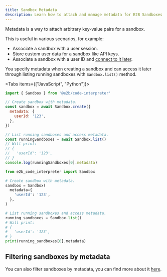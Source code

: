 ```yaml
---
title: Sandbox Metadata
description: Learn how to attach and manage metadata for E2B Sandboxes
---
```


Metadata is a way to attach arbitrary key-value pairs for a sandbox.

This is useful in various scenarios, for example:
- Associate a sandbox with a user session.
- Store custom user data for a sandbox like API keys.
- Associate a sandbox with a user ID and [connect to it later](/docs/sandbox/connect).

You specify metadata when creating a sandbox and can access it later through listing running sandboxes with `Sandbox.list()` method.

<Tabs items={["JavaScript", "Python"]}>
```js tab
import { Sandbox } from '@e2b/code-interpreter'

// Create sandbox with metadata.
const sandbox = await Sandbox.create({
  metadata: {
    userId: '123',
  },
})

// List running sandboxes and access metadata.
const runningSandboxes = await Sandbox.list()
// Will print:
// {
//   'userId': '123',
// }
console.log(runningSandboxes[0].metadata)
```

```python tab
from e2b_code_interpreter import Sandbox

# Create sandbox with metadata.
sandbox = Sandbox(
  metadata={
    'userId': '123',
  },
)

# List running sandboxes and access metadata.
running_sandboxes = Sandbox.list()
# Will print:
# {
#   'userId': '123',
# }
print(running_sandboxes[0].metadata)
```
</Tabs>

## Filtering sandboxes by metadata
You can also filter sandboxes by metadata, you can find more about it [here](/docs/sandbox/list#filtering-sandboxes).